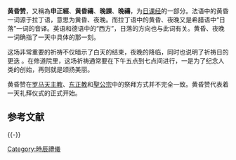 {{unreferenced|time=2011-04-18T09:01:48+00:00}}

'''黄昏赞'''，又稱為'''申正經'''、'''黄昏禱'''、'''晚課'''、'''晚禱'''，为[[日课经|日课经]]的一部分。法语中的黄昏一词源于拉丁语，意思为黄昏、夜晚。而拉丁语中的黄昏、夜晚又是希腊语中“日落”一词的音译。英语和德语中的“西方”，日落的方向也与此词有关。黄昏、夜晚一词确指了一天中具体的那一刻。

这场非常重要的祈祷不仅暗示了白天的结束，夜晚的降临，同时也说明了祈祷日的更迭 。在修道院里，这场祈祷通常要在下午五点到七点间进行，一是为了纪念人类的创始，再则就是颂扬美丽。

黄昏赞在[[罗马天主教|罗马天主教]]、[[东正教|东正教]]和[[聖公宗|聖公宗]]中的祭拜方式并不完全一致。黄昏赞代表着一天礼拜仪式的正式开始。

== 参考文献 ==
{{Reflist}}

{{-}}
{{時辰禮儀}}

[[Category:時辰禮儀|Category:時辰禮儀]]